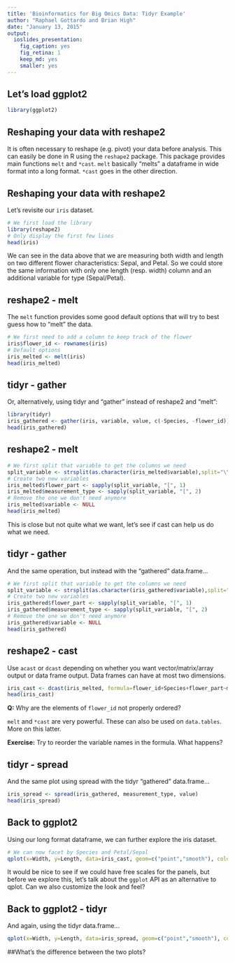```yaml
---
title: 'Bioinformatics for Big Omics Data: Tidyr Example'
author: "Raphael Gottardo and Brian High"
date: "January 13, 2015"
output:
  ioslides_presentation:
    fig_caption: yes
    fig_retina: 1
    keep_md: yes
    smaller: yes
---
```


## Let's load ggplot2

```r
library(ggplot2)
```

## Reshaping your data with reshape2

It is often necessary to reshape (e.g. pivot) your data before analysis. This can easily be done in R using the `reshape2` package.
This package provides main functions `melt` and `*cast`. `melt` basically "melts" a dataframe in wide format into a long format. `*cast` goes in the other direction.

## Reshaping your data with reshape2

Let's revisite our `iris` dataset.
```r
# We first load the library
library(reshape2)
# Only display the first few lines
head(iris)
```

We can see in the data above that we are measuring both width and length on two different flower characteristics: Sepal, and Petal. So we could store the same information with only one length (resp. width) column and an additional variable for type (Sepal/Petal). 

## reshape2 - melt

The `melt` function provides some good default options that will try to best guess how to "melt" the data.

```r
# We first need to add a column to keep track of the flower
iris$flower_id <- rownames(iris)
# Default options
iris_melted <- melt(iris)
head(iris_melted)
```

## tidyr - gather

Or, alternatively, using tidyr and "gather" instead of reshape2 and "melt":

```r
library(tidyr)
iris_gathered <- gather(iris, variable, value, c(-Species, -flower_id))
head(iris_gathered)
```

## reshape2 - melt

```r
# We first split that variable to get the columns we need
split_variable <- strsplit(as.character(iris_melted$variable),split="\\.")
# Create two new variables
iris_melted$flower_part <- sapply(split_variable, "[", 1)
iris_melted$measurement_type <- sapply(split_variable, "[", 2)
# Remove the one we don't need anymore
iris_melted$variable <- NULL
head(iris_melted)
```

This is close but not quite what we want, let's see if cast can help us do what we need.

## tidyr - gather

And the same operation, but instead with the "gathered" data.frame...

```r
# We first split that variable to get the columns we need
split_variable <- strsplit(as.character(iris_gathered$variable),split="\\.")
# Create two new variables
iris_gathered$flower_part <- sapply(split_variable, "[", 1)
iris_gathered$measurement_type <- sapply(split_variable, "[", 2)
# Remove the one we don't need anymore
iris_gathered$variable <- NULL
head(iris_gathered)
```

## reshape2 - cast

Use `acast` or `dcast` depending on whether you want vector/matrix/array output or data frame output. Data frames can have at most two dimensions.

```r
iris_cast <- dcast(iris_melted, formula=flower_id+Species+flower_part~measurement_type)
head(iris_cast)
```

**Q:** Why are the elements of `flower_id` not properly ordered?

`melt` and `*cast` are very powerful. These can also be used on `data.tables`. More on this latter.

**Exercise:** Try to reorder the variable names in the formula. What happens?

## tidyr - spread

And the same plot using spread with the tidyr "gathered" data.frame...

```r
iris_spread <- spread(iris_gathered, measurement_type, value)
head(iris_spread)
```

## Back to ggplot2

Using our long format dataframe, we can further explore the iris dataset.

```r
# We can now facet by Species and Petal/Sepal
qplot(x=Width, y=Length, data=iris_cast, geom=c("point","smooth"), color=Species, method="lm", facets= flower_part~Species)
```

It would be nice to see if we could have free scales for the panels, but before we explore this, let's talk about the `ggplot` API as an alternative to qplot. Can we also customize the look and feel?

## Back to ggplot2 - tidyr

And again, using the tidyr data.frame...

```r
qplot(x=Width, y=Length, data=iris_spread, geom=c("point","smooth"), color=Species, method="lm", facets= flower_part~Species)
```

##What's the difference between the two plots?
